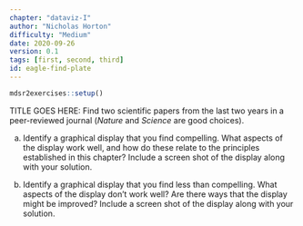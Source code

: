 ```yaml
---
chapter: "dataviz-I"
author: "Nicholas Horton"
difficulty: "Medium"
date: 2020-09-26 
version: 0.1
tags: [first, second, third]
id: eagle-find-plate
---
```


```r
mdsr2exercises::setup()
```

TITLE GOES HERE: Find two scientific papers from the last two years in a peer-reviewed journal (*Nature* and *Science* are good choices).

a. Identify a graphical display that you find compelling. What aspects of the display work well, and how do these relate to the principles established in this chapter? Include a screen shot of the display along with your solution.

b. Identify a graphical display that you find less than compelling. What aspects of the display don't work well?  Are there ways that the display might be improved? Include a screen shot of the display along with your solution.

